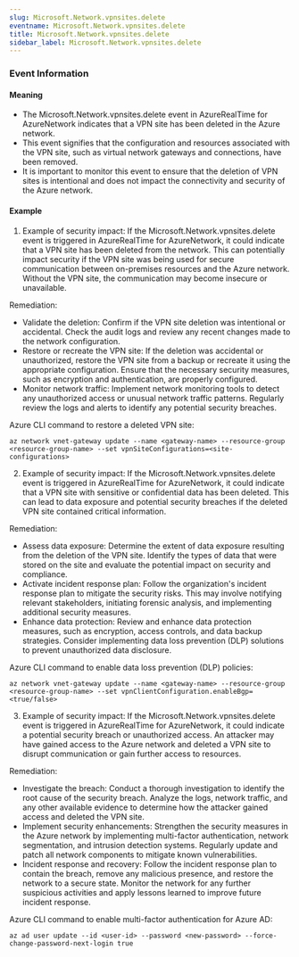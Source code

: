 ```yaml
--- 
slug: Microsoft.Network.vpnsites.delete
eventname: Microsoft.Network.vpnsites.delete
title: Microsoft.Network.vpnsites.delete
sidebar_label: Microsoft.Network.vpnsites.delete
---
```

                       
### Event Information

#### Meaning

- The Microsoft.Network.vpnsites.delete event in AzureRealTime for AzureNetwork indicates that a VPN site has been deleted in the Azure network.
- This event signifies that the configuration and resources associated with the VPN site, such as virtual network gateways and connections, have been removed.
- It is important to monitor this event to ensure that the deletion of VPN sites is intentional and does not impact the connectivity and security of the Azure network.

#### Example

1. Example of security impact: If the Microsoft.Network.vpnsites.delete event is triggered in AzureRealTime for AzureNetwork, it could indicate that a VPN site has been deleted from the network. This can potentially impact security if the VPN site was being used for secure communication between on-premises resources and the Azure network. Without the VPN site, the communication may become insecure or unavailable.

Remediation:
- Validate the deletion: Confirm if the VPN site deletion was intentional or accidental. Check the audit logs and review any recent changes made to the network configuration.
- Restore or recreate the VPN site: If the deletion was accidental or unauthorized, restore the VPN site from a backup or recreate it using the appropriate configuration. Ensure that the necessary security measures, such as encryption and authentication, are properly configured.
- Monitor network traffic: Implement network monitoring tools to detect any unauthorized access or unusual network traffic patterns. Regularly review the logs and alerts to identify any potential security breaches.

Azure CLI command to restore a deleted VPN site:
```
az network vnet-gateway update --name <gateway-name> --resource-group <resource-group-name> --set vpnSiteConfigurations=<site-configurations>
```

2. Example of security impact: If the Microsoft.Network.vpnsites.delete event is triggered in AzureRealTime for AzureNetwork, it could indicate that a VPN site with sensitive or confidential data has been deleted. This can lead to data exposure and potential security breaches if the deleted VPN site contained critical information.

Remediation:
- Assess data exposure: Determine the extent of data exposure resulting from the deletion of the VPN site. Identify the types of data that were stored on the site and evaluate the potential impact on security and compliance.
- Activate incident response plan: Follow the organization's incident response plan to mitigate the security risks. This may involve notifying relevant stakeholders, initiating forensic analysis, and implementing additional security measures.
- Enhance data protection: Review and enhance data protection measures, such as encryption, access controls, and data backup strategies. Consider implementing data loss prevention (DLP) solutions to prevent unauthorized data disclosure.

Azure CLI command to enable data loss prevention (DLP) policies:
```
az network vnet-gateway update --name <gateway-name> --resource-group <resource-group-name> --set vpnClientConfiguration.enableBgp=<true/false>
```

3. Example of security impact: If the Microsoft.Network.vpnsites.delete event is triggered in AzureRealTime for AzureNetwork, it could indicate a potential security breach or unauthorized access. An attacker may have gained access to the Azure network and deleted a VPN site to disrupt communication or gain further access to resources.

Remediation:
- Investigate the breach: Conduct a thorough investigation to identify the root cause of the security breach. Analyze the logs, network traffic, and any other available evidence to determine how the attacker gained access and deleted the VPN site.
- Implement security enhancements: Strengthen the security measures in the Azure network by implementing multi-factor authentication, network segmentation, and intrusion detection systems. Regularly update and patch all network components to mitigate known vulnerabilities.
- Incident response and recovery: Follow the incident response plan to contain the breach, remove any malicious presence, and restore the network to a secure state. Monitor the network for any further suspicious activities and apply lessons learned to improve future incident response.

Azure CLI command to enable multi-factor authentication for Azure AD:
```
az ad user update --id <user-id> --password <new-password> --force-change-password-next-login true
```


 